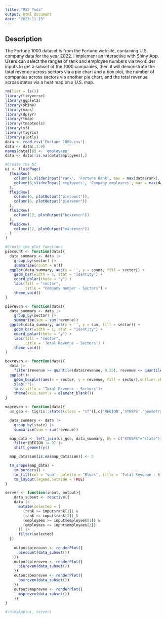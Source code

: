 ```yaml
---
title: "MS2 Yuda"
output: html_document
date: "2023-11-19"
---
```


## Description
The Fortune 1000 dataset is from the Fortune website, containing U.S. company data for the year 2022. I implement an interactive with Shiny App. Users can select the ranges of rank and employee numbers via two slider inputs to get a subset of the 1000 companies, then it will demonstrate the total revenue across sectors via a pie chart and a box plot, the number of companies across sectors via another pie chart, and the total revenue across states via a heat map on a U.S. map.

```r
rm(list = ls())
library(tidyverse)
library(ggplot2)
library(shiny)
library(maps)
library(dplyr)
library(tmap)
library(tmaptools)
library(sf)
library(tigris)
library(plotly)
data <- read_csv('Fortune_1000.csv')
data <- data[,1:9]
names(data)[6] <- 'employees'
data <- data[!is.na(data$employees),]
```
```r
#Create the UI
ui <- fluidPage(
  fluidRow(
    column(6,sliderInput('rank', 'Fortune Rank', max = max(data$rank), min = min(data$rank),c(1,1000), sep = '')),
    column(6,sliderInput('employees', 'Company employees', max = max(data$employees), min = min(data$employees),c(160,2300000)))
  ),
  fluidRow(
    column(6, plotOutput("piecount")),
    column(6, plotOutput("piereven"))
  ),
  fluidRow(
    column(12, plotOutput("boxreven"))
  ),
  fluidRow(
    column(12, plotOutput("mapreven"))
  )
)

#Create the plot functions
piecount <- function(data){
  data_summary <- data |>
    group_by(sector) |>
    summarise(count = n())
  ggplot(data_summary, aes(x = '', y = count, fill = sector)) +
    geom_bar(width = 1, stat = "identity") +
    coord_polar(theta = "y") +
    labs(fill = "sector",
         title = "Company number - Sectors") +
    theme_void()
}

piereven <- function(data){
  data_summary <- data |>
    group_by(sector) |>
    summarise(sum = sum(revenue))
  ggplot(data_summary, aes(x = '', y = sum, fill = sector)) +
    geom_bar(width = 1, stat = "identity") +
    coord_polar(theta = "y") +
    labs(fill = "sector",
         title = 'Total Revenue - Sectors') +
    theme_void()
}

boxreven <- function(data){
  data |>
    filter(revenue >= quantile(data$revenue, 0.25), revenue <= quantile(data$revenue, 0.75)) |>
  ggplot()+
    geom_boxplot(aes(x = sector, y = revenue, fill = sector),outlier.shape = NA)+
    xlab('')+
    labs(title = 'Total Revenue - Sectors')+
    theme(axis.text.x = element_blank())
}

mapreven <- function(data){
  us_geo <- tigris::states(class = "sf")[,c('REGION','STUSPS','geometry')]

  data_summary <- data |>
    group_by(state) |>
    summarise(sum = sum(revenue))

  map_data <- left_join(us_geo, data_summary, by = c("STUSPS"="state")) |>
    filter(REGION != 9) |>
    shift_geometry()

  map_data$sum[is.na(map_data$sum)] <- 0 

  tm_shape(map_data) +
    tm_borders() +
    tm_fill(col = "sum", palette = "Blues", title = 'Total Revenue - States') +
    tm_layout(legend.outside = TRUE)
}

server <- function(input, output){
    data_subset <- reactive({
    data |>
      mutate(selected = (
        (rank >= input$rank[1]) &
        (rank <= input$rank[2]) &
        (employees >= input$employees[1]) &
        (employees <= input$employees[2])
      )) |>
      filter(selected)
  })
    
    output$piecount <- renderPlot({
      piecount(data_subset())
    })
    output$piereven <- renderPlot({
      piereven(data_subset())
    })
    output$boxreven <- renderPlot({
      boxreven(data_subset())
    })
    output$mapreven <- renderPlot({
      mapreven(data_subset())
    })
}

#shinyApp(ui, server)
```












